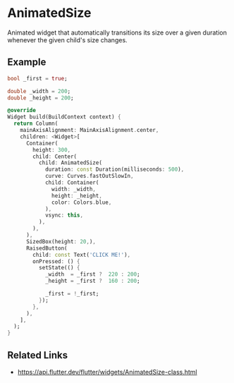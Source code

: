 

<Meta of={AnimatedSizeStories} />

# AnimatedSize

Animated widget that automatically transitions its size over a given duration whenever the given child's size changes.

## Example

```dart liveslice=AnimatedSize height=400px
bool _first = true;

double _width = 200;
double _height = 200;

@override
Widget build(BuildContext context) {
  return Column(
    mainAxisAlignment: MainAxisAlignment.center,
    children: <Widget>[
      Container(
        height: 300,
        child: Center(
          child: AnimatedSize(
            duration: const Duration(milliseconds: 500),
            curve: Curves.fastOutSlowIn,
            child: Container(
              width: _width,
              height: _height,
              color: Colors.blue,
            ),
            vsync: this,
          ),
        ),
      ),
      SizedBox(height: 20,),
      RaisedButton(
        child: const Text('CLICK ME!'),
        onPressed: () {
          setState(() {
            _width  = _first ?  220 : 200;
            _height = _first ?  160 : 200;

            _first = !_first;
          });
        },
      ),
    ],
  );
}
```

## Related Links

- https://api.flutter.dev/flutter/widgets/AnimatedSize-class.html
